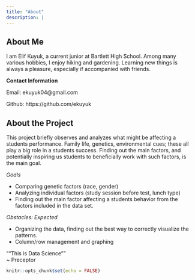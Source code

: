 ```yaml
---
title: "About"
description: |
---
```

## About Me 
I am Elif Kuyuk, a current junior at Bartlett High School. Among many various hobbies, I enjoy hiking and gardening. Learning new things is always a pleasure, especially if accompanied with friends. 

**Contact Information** 

Email: ekuyuk04@gmail.com 

Github: https://github.com/ekuyuk 

## About the Project 

This project briefly observes and analyzes what might be affecting a students performance. Family life, genetics, environmental cues; these all play a big role in a students success. 
Finding out the main factors, and potentially inspiring us students to beneficially work with such factors, is the main goal. 

*Goals* 

* Comparing genetic factors (race, gender)
* Analyzing individual factors (study session before test, lunch type)
* Finding out the main factor affecting a students behavior from the factors included in the data set. 

*Obstacles: Expected*

* Organizing the data, finding out the best way to correctly visualize the patterns.
* Column/row management and graphing 


""This is Data Science""  
              ~ Preceptor 
```r
knitr::opts_chunk$set(echo = FALSE)
```

